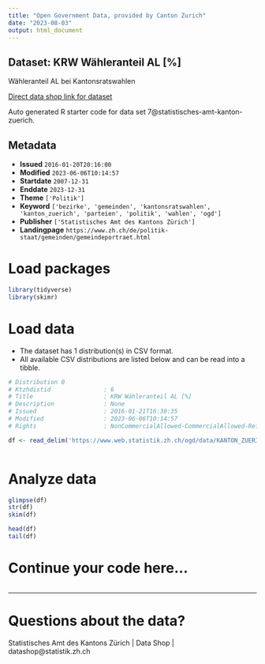 ```yaml
---
title: "Open Government Data, provided by Canton Zurich"
date: "2023-08-03"
output: html_document
---
```


## Dataset: KRW Wähleranteil AL [%]

Wähleranteil AL bei Kantonsratswahlen

[Direct data shop link for dataset](https://www.zh.ch/de/politik-staat/opendata.html#/datasets/7@statistisches-amt-kanton-zuerich)

Auto generated R starter code for data set 7@statistisches-amt-kanton-zuerich.

## Metadata

- **Issued** `2016-01-20T20:16:00`
- **Modified** `2023-06-06T10:14:57`
- **Startdate** `2007-12-31`
- **Enddate** `2023-12-31`
- **Theme** `['Politik']`
- **Keyword** `['bezirke', 'gemeinden', 'kantonsratswahlen', 'kanton_zuerich', 'parteien', 'politik', 'wahlen', 'ogd']`
- **Publisher** `['Statistisches Amt des Kantons Zürich']`
- **Landingpage** `https://www.zh.ch/de/politik-staat/gemeinden/gemeindeportraet.html`


# Load packages

```r

library(tidyverse)
library(skimr)

```

# Load data

-   The dataset has 1 distribution(s) in CSV format.
-   All available CSV distributions are listed below and can be read into a tibble.

```r

# Distribution 0
# Ktzhdistid               : 6
# Title                    : KRW Wähleranteil AL [%]
# Description              : None
# Issued                   : 2016-01-21T16:30:35
# Modified                 : 2023-06-06T10:14:57
# Rights                   : NonCommercialAllowed-CommercialAllowed-ReferenceRequired

df <- read_delim('https://www.web.statistik.zh.ch/ogd/data/KANTON_ZUERICH_436.csv')



```

# Analyze data

```r

glimpse(df)
str(df)
skim(df)

head(df)
tail(df)

```

# Continue your code here...

```r

```

------------------------------------------------------------------------

# Questions about the data?

Statistisches Amt des Kantons Zürich | Data Shop | datashop@statistik.zh.ch
